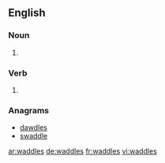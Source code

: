 ==English==

===Noun===
{{head|en|noun plural form}}

# {{plural of|waddle|lang=en}}

===Verb===
{{head|en|verb form}}

# {{en-third-person singular of|waddle}}

===Anagrams===
* [[dawdles#English|dawdles]]
* [[swaddle#English|swaddle]]

[[ar:waddles]]
[[de:waddles]]
[[fr:waddles]]
[[vi:waddles]]